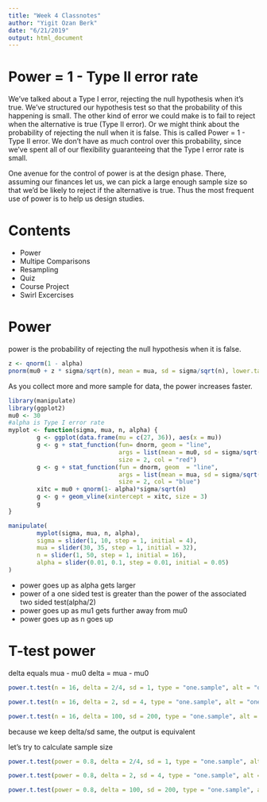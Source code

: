 ```yaml
---
title: "Week 4 Classnotes"
author: "Yigit Ozan Berk"
date: "6/21/2019"
output: html_document
---
```


# Power = 1 - Type II error rate

We've talked about a Type I error, rejecting the null hypothesis when it's true. We've structured our hypothesis test so that the probability of this happening is small. The other kind of error we could make is to fail to reject when the alternative is true (Type II error). Or we might think about the probability of rejecting the null when it is false. This is called Power = 1 - Type II error. We don't have as much control over this probability, since we've spent all of our flexibility guaranteeing that the Type I error rate is small.

One avenue for the control of power is at the design phase. There, assuming our finances let us, we can pick a large enough sample size so that we'd be likely to reject if the alternative is true. Thus the most frequent use of power is to help us design studies.


# Contents

- Power
- Multipe Comparisons
- Resampling
- Quiz
- Course Project
- Swirl Excercises

# Power

power is the probability of rejecting the null hypothesis when it is false.

```r
z <- qnorm(1 - alpha)
pnorm(mu0 + z * sigma/sqrt(n), mean = mua, sd = sigma/sqrt(n), lower.tail = FALSE)
```


As you collect more and more sample for data, the power increases faster.

```r
library(manipulate)
library(ggplot2)
mu0 <- 30
#alpha is Type I error rate
myplot <- function(sigma, mua, n, alpha) {
        g <- ggplot(data.frame(mu = c(27, 36)), aes(x = mu))
        g <- g + stat_function(fun= dnorm, geom = "line",
                               args = list(mean = mu0, sd = sigma/sqrt(n)),
                               size = 2, col = "red")
        g <- g + stat_function(fun = dnorm, geom  = "line",
                               args = list(mean = mua, sd = sigma/sqrt(n)),
                               size = 2, col = "blue")
        xitc = mu0 + qnorm(1- alpha)*sigma/sqrt(n)
        g <- g + geom_vline(xintercept = xitc, size = 3)
        g
}

manipulate(
        myplot(sigma, mua, n, alpha),
        sigma = slider(1, 10, step = 1, initial = 4),
        mua = slider(30, 35, step = 1, initial = 32),
        n = slider(1, 50, step = 1, initial = 16),
        alpha = slider(0.01, 0.1, step = 0.01, initial = 0.05)
)

```

- power goes up as alpha gets larger
- power of a one sided test is greater than the power of the associated two sided test(alpha/2)
- power goes up as mu1 gets further away from mu0
- power goes up as n goes up

# T-test power

delta equals mua - mu0
delta = mua - mu0

```r
power.t.test(n = 16, delta = 2/4, sd = 1, type = "one.sample", alt = "one.sided")$power

```

```r
power.t.test(n = 16, delta = 2, sd = 4, type = "one.sample", alt = "one.sided")$power
```

```r
power.t.test(n = 16, delta = 100, sd = 200, type = "one.sample", alt = "one.sided")$power
```

because we keep delta/sd same, the output is equivalent

let's try to calculate sample size

```r
power.t.test(power = 0.8, delta = 2/4, sd = 1, type = "one.sample", alt = "one.sided")$n
```

```r
power.t.test(power = 0.8, delta = 2, sd = 4, type = "one.sample", alt = "one.sided")$n
```

```r
power.t.test(power = 0.8, delta = 100, sd = 200, type = "one.sample", alt = "one.sided")$n
```


